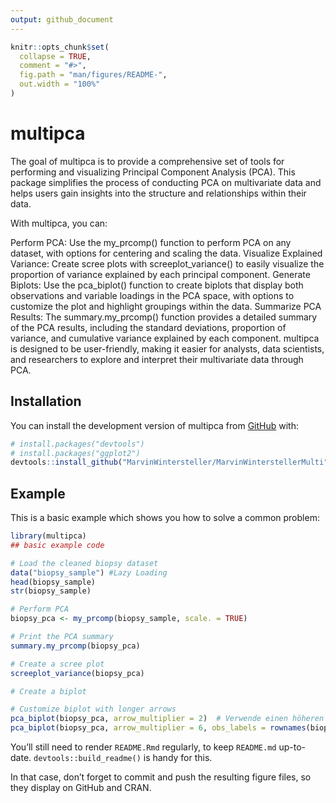 ```yaml
---
output: github_document
---
```


<!-- README.md is generated from README.Rmd. Please edit that file -->

```r
knitr::opts_chunk$set(
  collapse = TRUE,
  comment = "#>",
  fig.path = "man/figures/README-",
  out.width = "100%"
)
```

# multipca

<!-- badges: start -->
<!-- badges: end -->

The goal of multipca is to provide a comprehensive set of tools for performing and visualizing Principal Component Analysis (PCA). This package simplifies the process of conducting PCA on multivariate data and helps users gain insights into the structure and relationships within their data.

With multipca, you can:

Perform PCA: Use the my_prcomp() function to perform PCA on any dataset, with options for centering and scaling the data.
Visualize Explained Variance: Create scree plots with screeplot_variance() to easily visualize the proportion of variance explained by each principal component.
Generate Biplots: Use the pca_biplot() function to create biplots that display both observations and variable loadings in the PCA space, with options to customize the plot and highlight groupings within the data.
Summarize PCA Results: The summary.my_prcomp() function provides a detailed summary of the PCA results, including the standard deviations, proportion of variance, and cumulative variance explained by each component.
multipca is designed to be user-friendly, making it easier for analysts, data scientists, and researchers to explore and interpret their multivariate data through PCA.

## Installation

You can install the development version of multipca from [GitHub](https://github.com/) with:

``` r
# install.packages("devtools")
# install.packages("ggplot2")
devtools::install_github("MarvinWintersteller/MarvinWinterstellerMulti")
```

## Example

This is a basic example which shows you how to solve a common problem:

```r
library(multipca)
## basic example code

# Load the cleaned biopsy dataset
data("biopsy_sample") #Lazy Loading
head(biopsy_sample)
str(biopsy_sample)

# Perform PCA
biopsy_pca <- my_prcomp(biopsy_sample, scale. = TRUE)

# Print the PCA summary
summary.my_prcomp(biopsy_pca)

# Create a scree plot
screeplot_variance(biopsy_pca)

# Create a biplot

# Customize biplot with longer arrows
pca_biplot(biopsy_pca, arrow_multiplier = 2)  # Verwende einen höheren Multiplikator für längere Pfeile
pca_biplot(biopsy_pca, arrow_multiplier = 6, obs_labels = rownames(biopsy_sample))

```



You'll still need to render `README.Rmd` regularly, to keep `README.md` up-to-date. `devtools::build_readme()` is handy for this.


In that case, don't forget to commit and push the resulting figure files, so they display on GitHub and CRAN.
